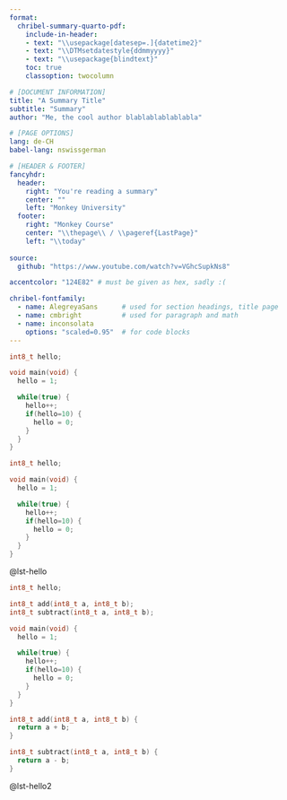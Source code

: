 ```yaml
---
format:
  chribel-summary-quarto-pdf:
    include-in-header:
    - text: "\\usepackage[datesep=.]{datetime2}"
    - text: "\\DTMsetdatestyle{ddmmyyyy}"
    - text: "\\usepackage{blindtext}"
    toc: true
    classoption: twocolumn

# [DOCUMENT INFORMATION]
title: "A Summary Title"
subtitle: "Summary"
author: "Me, the cool author blablablablablabla"

# [PAGE OPTIONS]
lang: de-CH
babel-lang: nswissgerman

# [HEADER & FOOTER]
fancyhdr:
  header:
    right: "You're reading a summary"
    center: ""
    left: "Monkey University"
  footer:
    right: "Monkey Course"
    center: "\\thepage\\ / \\pageref{LastPage}"
    left: "\\today"
  
source:
  github: "https://www.youtube.com/watch?v=VGhcSupkNs8"

accentcolor: "124E82" # must be given as hex, sadly :(

chribel-fontfamily:
  - name: AlegreyaSans      # used for section headings, title page
  - name: cmbright          # used for paragraph and math
  - name: inconsolata
    options: "scaled=0.95"  # for code blocks
---
```


```cpp
int8_t hello;

void main(void) {
  hello = 1;

  while(true) {
    hello++;
    if(hello=10) {
      hello = 0;
    }
  }
}
```

```{#lst-hello .cpp lst-cap="hello"}
int8_t hello;

void main(void) {
  hello = 1;

  while(true) {
    hello++;
    if(hello=10) {
      hello = 0;
    }
  }
}
```

@lst-hello

:::{#lst-hello2 lst-cap="hello"}
:::

`\vspace{-4mm}`{=latex}

```cpp
int8_t hello;

int8_t add(int8_t a, int8_t b);
int8_t subtract(int8_t a, int8_t b);

void main(void) {
  hello = 1;

  while(true) {
    hello++;
    if(hello=10) {
      hello = 0;
    }
  }
}

int8_t add(int8_t a, int8_t b) {
  return a + b;
}

int8_t subtract(int8_t a, int8_t b) {
  return a - b;
}
```



```{=latex}
\blindtext

\blindtext
```

@lst-hello2